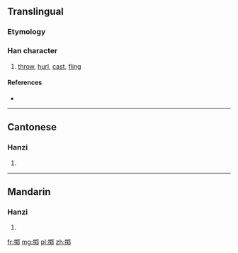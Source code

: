 {{also|擲}}
==Translingual==

===Etymology===
{{Han simp|擲|f=鄭|t=郑}}

===Han character===
{{Han char|rn=64|rad=手|as=08|sn=11|four=|canj=手廿大中 (QTKL), X手廿大中 (XQTKL)}}

# [[throw]], [[hurl]], [[cast]], [[fling]]

====References====
* {{Han ref|kx=0445.341|hdz=31906.040|uh=63B7|ud=25527}}

----

==Cantonese==

===Hanzi===
{{yue-hanzi|jyut=|y=jaak6|tra=擲}}

# {{defn|lang=yue|sort=手08}}

----

==Mandarin==

===Hanzi===
{{cmn-hanzi|tra=擲|pin=[[zhí]] ([[zhi2]])|wg=chih<sup>2</sup>}}

# {{defn|lang=cmn|sort=手08}}

[[fr:掷]]
[[mg:掷]]
[[pl:掷]]
[[zh:掷]]